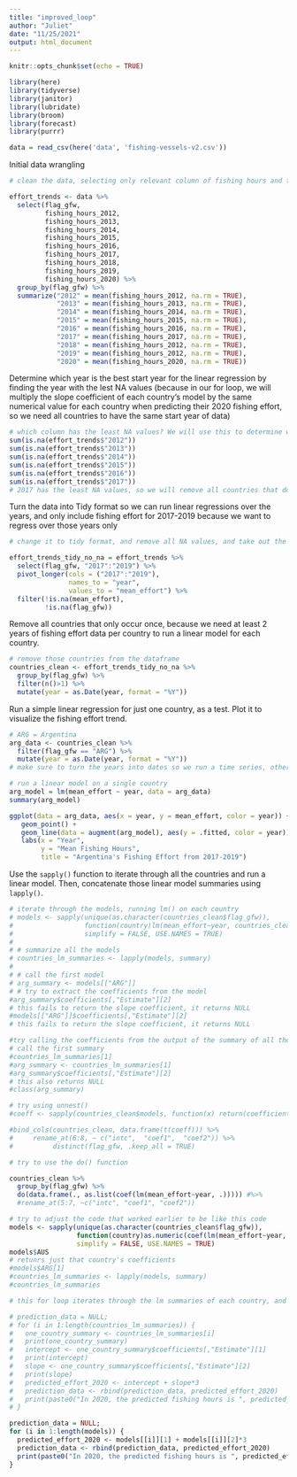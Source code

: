 ```yaml
---
title: "improved_loop"
author: "Juliet"
date: "11/25/2021"
output: html_document
---
```


```r
knitr::opts_chunk$set(echo = TRUE)
```

```r
library(here)
library(tidyverse)
library(janitor)
library(lubridate)
library(broom)
library(forecast)
library(purrr)
```

```r
data = read_csv(here('data', 'fishing-vessels-v2.csv'))
```
Initial data wrangling

```r
# clean the data, selecting only relevant column of fishing hours and taking the means by year for each country

effort_trends <- data %>% 
  select(flag_gfw, 
         fishing_hours_2012,
         fishing_hours_2013,
         fishing_hours_2014,
         fishing_hours_2015,
         fishing_hours_2016,
         fishing_hours_2017,
         fishing_hours_2018,
         fishing_hours_2019,
         fishing_hours_2020) %>% 
  group_by(flag_gfw) %>% 
  summarize("2012" = mean(fishing_hours_2012, na.rm = TRUE),
            "2013" = mean(fishing_hours_2013, na.rm = TRUE),
            "2014" = mean(fishing_hours_2014, na.rm = TRUE),
            "2015" = mean(fishing_hours_2015, na.rm = TRUE),
            "2016" = mean(fishing_hours_2016, na.rm = TRUE),
            "2017" = mean(fishing_hours_2017, na.rm = TRUE),
            "2018" = mean(fishing_hours_2012, na.rm = TRUE),
            "2019" = mean(fishing_hours_2012, na.rm = TRUE),
            "2020" = mean(fishing_hours_2020, na.rm = TRUE))

```

Determine which year is the best start year for the linear regression by finding the year with the lest NA values (because in our for loop, we will multiply the slope coefficient of each country's model by the same numerical value for each country when predicting their 2020 fishing effort, so we need all countries to have the same start year of data)

```r
# which column has the least NA values? We will use this to determine which year is the best start year for our linear regression
sum(is.na(effort_trends$"2012"))
sum(is.na(effort_trends$"2013"))
sum(is.na(effort_trends$"2014"))
sum(is.na(effort_trends$"2015"))
sum(is.na(effort_trends$"2016"))
sum(is.na(effort_trends$"2017"))
# 2017 has the least NA values, so we will remove all countries that dont have data for 2017
```

Turn the data into Tidy format so we can run linear regressions over the years, and only include fishing effort for 2017-2019 because we want to regress over those years only

```r
# change it to tidy format, and remove all NA values, and take out the year 2020 because we want to compare what we would EXPECT in 2020 based on what we saw in 2012-2019

effort_trends_tidy_no_na = effort_trends %>%
  select(flag_gfw, "2017":"2019") %>% 
  pivot_longer(cols = ("2017":"2019"),
               names_to = "year",
               values_to = "mean_effort") %>% 
  filter(!is.na(mean_effort),
         !is.na(flag_gfw))
```

Remove all countries that only occur once, because we need at least 2 years of fishing effort data per country to run a linear model for each country.

```r
# remove those countries from the dataframe
countries_clean <- effort_trends_tidy_no_na %>% 
  group_by(flag_gfw) %>%
  filter(n()>1) %>% 
  mutate(year = as.Date(year, format = "%Y"))
```

Run a simple linear regression for just one country, as a test. Plot it to visualize the fishing effort trend.

```r
# ARG = Argentina 
arg_data <- countries_clean %>% 
  filter(flag_gfw == "ARG") %>% 
  mutate(year = as.Date(year, format = "%Y"))
# make sure to turn the years into dates so we run a time series, otherwise the years will be considered categories

# run a linear model on a single country
arg_model = lm(mean_effort ~ year, data = arg_data)
summary(arg_model)

ggplot(data = arg_data, aes(x = year, y = mean_effort, color = year)) +
   geom_point() +
   geom_line(data = augment(arg_model), aes(y = .fitted, color = year)) + 
   labs(x = "Year",
        y = "Mean Fishing Hours",
        title = "Argentina's Fishing Effort from 2017-2019")
```

Use the `sapply()` function to iterate through all the countries and run a linear model. Then, concatenate those linear model summaries using `lapply()`.

```r
# iterate through the models, running lm() on each country
# models <- sapply(unique(as.character(countries_clean$flag_gfw)),
#                  function(country)lm(mean_effort~year, countries_clean, subset = (flag_gfw == country)),
#                  simplify = FALSE, USE.NAMES = TRUE)
# 
# # summarize all the models
# countries_lm_summaries <- lapply(models, summary)
# 
# # call the first model
# arg_summary <- models[["ARG"]]
# # try to extract the coefficients from the model
#arg_summary$coefficients[,"Estimate"][2]
# this fails to return the slope coefficient, it returns NULL
#models[["ARG"]]$coefficients[,"Estimate"][2]
# this fails to return the slope coefficient, it returns NULL

#try calling the coefficients from the output of the summary of all the models
# call the first summary
#countries_lm_summaries[1]
#arg_summary <- countries_lm_summaries[1]
#arg_summary$coefficients[,"Estimate"][2]
# this also returns NULL
#class(arg_summary)

# try using unnest()
#coeff <- sapply(countries_clean$models, function(x) return(coefficients(x)))

#bind_cols(countries_clean, data.frame(t(coeff))) %>% 
#     rename_at(6:8, ~ c("intc",  "coef1",  "coef2")) %>% 
#          distinct(flag_gfw, .keep_all = TRUE)

# try to use the do() function

countries_clean %>% 
  group_by(flag_gfw) %>% 
  do(data.frame(., as.list(coef(lm(mean_effort~year, .))))) #%>%
  #rename_at(5:7, ~c("intc", "coef1", "coef2"))

# try to adjust the code that worked earlier to be like this code
models <- sapply(unique(as.character(countries_clean$flag_gfw)),
                 function(country)as.numeric(coef(lm(mean_effort~year, countries_clean, subset = (flag_gfw == country)))),
                 simplify = FALSE, USE.NAMES = TRUE)
models$AUS
# retunrs just that country's coefficients
#models$ARG[1]
#countries_lm_summaries <- lapply(models, summary)
#countries_lm_summaries
```

```r
# this for loop iterates through the lm summaries of each country, and should put the predicted fishing effort for 2020 into the empty dataframe I create called "prediction_data"

# prediction_data = NULL;
# for (i in 1:length(countries_lm_summaries)) {
#   one_country_summary <- countries_lm_summaries[i]
#   print(one_country_summary)
#   intercept <- one_country_summary$coefficients[,"Estimate"][1]
#   print(intercept)
#   slope <- one_country_summary$coefficients[,"Estimate"][2]
#   print(slope)
#   predicted_effort_2020 <- intercept + slope*3
#   prediction_data <- rbind(prediction_data, predicted_effort_2020)
#   print(paste0("In 2020, the predicted fishing hours is ", predicted_effort_2020))
# }
```

```r
prediction_data = NULL;
for (i in 1:length(models)) {
  predicted_effort_2020 <- models[[i]][1] + models[[i]][2]*3
  prediction_data <- rbind(prediction_data, predicted_effort_2020)
  print(paste0("In 2020, the predicted fishing hours is ", predicted_effort_2020))
}
```
















